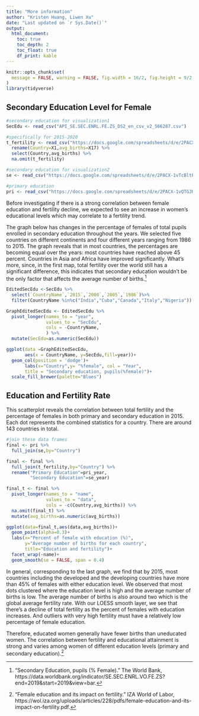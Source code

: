 ```yaml
---
title: "More information"
author: "Kristen Huang, Liwen Xu"
date: "Last updated on `r Sys.Date()`"
output:
  html_document:
    toc: true
    toc_depth: 2
    toc_float: true
    df_print: kable
---
```


<!--
Comments in HTML are like this! 
-->

```r
knitr::opts_chunk$set(
  message = FALSE, warning = FALSE, fig.width = 16/2, fig.height = 9/2
)
library(tidyverse)
```

## Secondary Education Level for Female

```r
#secondary education for visualization1
SecEdu <- read_csv("API_SE.SEC.ENRL.FE.ZS_DS2_en_csv_v2_566287.csv")

#specifically for 2015-2020
t_fertility <- read_csv("https://docs.google.com/spreadsheets/d/e/2PACX-1vTcJCzLBnpf6HRUcoEwmXe5PiMeKr6zQg7YUfoogvPfhvlNKkAkpHb85Wyi0uRWYM7r7BXIhrugAO6f/pub?gid=533862032&single=true&output=csv") %>%
  rename(Country=X1,avg_births=X17) %>%
  select(Country,avg_births) %>%
  na.omit(t_fertility)

#secondary education for visualization2
se <- read_csv("https://docs.google.com/spreadsheets/d/e/2PACX-1vTcBltP5ZZA8j3vf5YRlyhdI6WHXdgFPD7TSqjq0Pib-IORGpnC8p23P01Meoimn4wdV-uiPAKwqcwv/pub?output=csv") 

#primary education
pri <- read_csv("https://docs.google.com/spreadsheets/d/e/2PACX-1vQTGJUF8WK8S3dgyDVh8NQ1wcVUOZMdVdxAcSdpPytvE8VGBIBmx1sP0kML59zAtdeIF-t9YYWS_m9g/pub?output=csv")

```

Before investigating if there is a strong correlation between female education and fertility decline, we expected to see an increase in women’s educational levels which may correlate to a fertility trend. 

The graph below has changes in the percentage of females of total pupils enrolled in secondary education throughout the years. We selected five countries on different continents and four different years ranging from 1986 to 2015. The graph reveals that in most countries, the percentages are becoming equal over the years: most countries have reached above 45 percent. Countries in Asia and Africa have improved significantly. What’s more, since, in the first map, total fertility over the world still has a significant difference, this indicates that secondary education wouldn’t be the only factor that affects the average number of births.^[“Secondary Education, pupils (% Female).” The World Bank, https://data.worldbank.org/indicator/SE.SEC.ENRL.VO.FE.ZS?end=2019&start=2019&view=bar.]

```r
EditedSecEdu <-SecEdu %>% 
  select(`CountryName`,`2015`,`2000`,`2005`,`1986`)%>%
  filter(CountryName %in%c("India","Cuba","Canada","Italy","Nigeria"))

GraphEditedSecEdu <- EditedSecEdu %>% 
  pivot_longer(names_to = "year", 
               values_to = "SecEdu", 
               cols = -CountryName,
               ) %>% 
  mutate(SecEdu=as.numeric(SecEdu))

ggplot(data =GraphEditedSecEdu,
       aes(x = CountryName, y=SecEdu,fill=year))+
  geom_col(position = 'dodge')+
       labs(x="Country",y= "%female", col = "Year",
       title = "Secondary education, pupils(%female)")+
  scale_fill_brewer(palette="Blues")

```

## Education and Fertility Rate

This scatterplot reveals the correlation between total fertility and the percentage of females in both primary and secondary education in 2015. Each dot represents the combined statistics for a country. There are around 143 countries in total.

```r
#join these data frames
final <- pri %>%
  full_join(se,by="Country")

final <- final %>%
  full_join(t_fertility,by="Country") %>%
  rename("Primary Education"=pri_year,
         "Secondary Education"=se_year)

final_t <- final %>% 
  pivot_longer(names_to = "name", 
               values_to = "data", 
               cols = -c(Country,avg_births)) %>%
  na.omit(final_t) %>%
  mutate(avg_births=as.numeric(avg_births))

```

```r
ggplot(data=final_t,aes(data,avg_births))+
  geom_point(alpha=0.3)+
  labs(x="Percent of female with education (%)",
       y="Average number of births for each country",
       title="Education and fertility")+
  facet_wrap(~name)+
  geom_smooth(se = FALSE, span = 0.4)

```

In general, corresponding to the last graph, we find that by 2015, most countries including the developed and the developing countries have more than 45% of females with either education level. We observed that most dots clustered where the education level is high and the average number of births is low. The average number of births is also around two which is the global average fertility rate. With our LOESS smooth layer, we see that there’s a decline of total fertility as the percent of females with education increases. And outliers with very high fertility must have a relatively low percentage of female education. 
  
Therefore, educated women generally have fewer births than uneducated women. The correlation between fertility and educational attainment is strong and varies among women of different education levels (primary and secondary education).^[“Female education and its impact on fertility.” IZA World of Labor, https://wol.iza.org/uploads/articles/228/pdfs/female-education-and-its-impact-on-fertility.pdf.]

